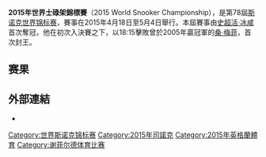 {{noteTA|G1=Snooker}}
{{Infobox Individual Snooker Tournament
| tournament_name    = [[Betfred|Betfred]]<br />[[世界司諾克錦標賽|世界司諾克錦標賽]]
| logo               = 
| dates              = 2015年4月18日至5月4日
| venue              = [[克魯西布劇院|克魯西布劇院]]
| location           = [[雪菲爾|雪菲爾]]
| country            = [[英格蘭|英格蘭]]
| organisation       = [[世界職業撞球暨司諾克協會|WPBSA]]
| format             = [[司諾克世界排名|排名]]賽
| Total prize fund   = £1,364,000
| winners_share      = £300,000
| highest_break      = {{flagicon|ENG}} [[史超活·冰咸|史超活·冰咸]] (145)<br>{{flagicon|AUS}} [[尼爾·羅伯森|尼爾·羅伯森]] (145)
| winner             = {{flagicon|ENG}} [[史超活·冰咸|史超活·冰咸]]
| runner_up          = {{flagicon|ENG}} [[桑·梅菲|桑·梅菲]]
| score              = 18–15
| previous           = [[2014年世界斯諾克錦標賽|2014]]
| next               = [[2016年世界斯諾克錦標賽|2016]]
}}
'''2015年世界士碌架錦標賽'''（2015 World Snooker Championship），是第78屆[[斯诺克世界锦标赛|斯诺克世界锦标赛]]，賽事在2015年4月18日至5月4日舉行。本屆賽事由[[史超活·冰咸|史超活·冰咸]]首次奪冠，他在初次入決賽之下，以18:15擊敗曾於2005年贏冠軍的[[桑·梅菲|桑·梅菲]]，首次封王。

==赛果==
{{World Snooker Championship Rounds
<!--Date-Place/Player 1/Score 1/Player 2/Score 2 -->
<!-- LAST 32 -->
<!--Match1 -->
|18 /4|{{flagicon|ENG}} '''[[马克·塞尔比|马克·塞尔比]] (1)'''|'''10'''|{{flagicon|NOR}} [[古特·麥法連|古特·麥法連]]|9
<!--Match2 -->
|18 & 19 /4|{{flagicon|SCO}} [[史提芬·麥佳亞|史提芬·麥佳亞]] (16)|9|{{flagicon|SCO}} '''[[安東尼·麥基爾|安東尼·麥基爾]]'''|'''10'''
<!--Match3 -->
|22 /4|{{flagicon|ENG}} '''[[祖·佩利|祖·佩利]]''' (9)|'''10'''|{{flagicon|CHN}} [[張安達|張安達]]|4
<!--Match4 -->
|22 & 23 /4|{{flagicon|ENG}} '''[[肖恩·墨菲|肖恩·墨菲]]''' (8)|'''10'''|{{flagicon|FIN}} [[羅賓·賀爾|羅賓·賀爾]]|3
<!--Match5 -->
|19 & 20 /4|{{flagicon|ENG}} '''[[巴利·賀健士|巴利·賀健士]] (5)'''|'''10'''|{{flagicon|ENG}} [[馬菲·施特|馬菲·施特]]|9
<!--Match6 -->
|21 /4|{{flagicon|NIR}} '''[[麥克·阿倫|麥克·阿倫]] (12)'''|'''10'''|{{flagicon|WAL}} [[賴恩·戴爾|賴恩·戴爾]]|3
<!--Match7 -->
|20 & 21 /4|{{flagicon|ENG}} '''[[阿里·卡達|阿里·卡達]] (13)'''|'''10'''|{{flagicon|SCO}} [[阿倫·麥文拿斯|阿倫·麥文拿斯]]|5
<!--Match8 -->
|19 & 20 /4|{{flagicon|AUS}} '''[[尼尔·罗伯森|尼尔·罗伯森]] (4)'''|'''10'''|{{flagicon|WAL}} [[占美·鍾斯|占美·鍾斯]]|2
<!--Match9 -->
|20 & 21 /4|{{flagicon|CHN}} '''[[丁俊晖|丁俊晖]] (3)'''|'''10'''|{{flagicon|ENG}} [[麥克·戴維斯|麥克·戴維斯]]|7
<!--Match10 -->
|18 & 19 /4|{{flagicon|SCO}} [[约翰·希金斯|约翰·希金斯]] (14)|'''10'''|{{flagicon|ENG}} [[羅拔·美堅斯|羅拔·美堅斯]]|5
<!--Match11 -->
|18 & 19 /4|{{flagicon|HKG}} '''[[傅家俊|傅家俊]] (11)'''|'''10'''|{{flagicon|ENG}} [[占美·羅拔臣|占美·羅拔臣]]|6
<!--Match12 -->
|22 & 23 /4|{{flagicon|ENG}} '''[[朱德·特鲁姆普|朱德·特鲁姆普]]''' (6)|10|{{flagicon|ENG}} [[史超活·卡寧頓|史超活·卡寧頓]]|6
<!--Match13 -->
|18 & 19 /4|{{flagicon|ENG}} [[域奇·禾頓|域奇·禾頓]] (7)|8|{{flagicon|SCO}} '''[[格林美·杜特|格林美·杜特]]'''|'''10'''
<!--Match14 -->
|20 /4|{{flagicon|ENG}} '''[[史超活·冰咸|史超活·冰咸]] (10)'''|'''10'''|{{flagicon|ENG}} [[羅比·威廉士|羅比·威廉士]]|7
<!--Match15 -->
|21 & 22 /4|{{flagicon|WAL}} [[Mark_Williams|麥克·威廉斯]] (15)|2|{{flagicon|WAL}} '''[[馬菲·史提芬斯|馬菲·史提芬斯]]'''|'''10'''
<!--Match16 -->
|21 & 22 /4|{{flagicon|ENG}} '''[[罗尼·奥沙利文|罗尼·奥沙利文]] (2)'''|'''10'''|{{flagicon|ENG}} [[奇治·史迪文|奇治·史迪文]]|3
<!-- LAST 16 -->
<!--Match1 -->
|23 & 24 /4|{{flagicon|ENG}} [[马克·塞尔比|马克·塞尔比]] (1)|9|{{flagicon|SCO}} '''[[安東尼·麥基爾|安東尼·麥基爾]]'''|'''13'''
<!--Match2 -->
|26 & 27 /4|{{flagicon|ENG}} [[祖·佩利|祖·佩利]] |5|{{flagicon|ENG}} '''[[肖恩·墨菲|肖恩·墨菲]]''' (8)|'''13'''
<!--Match3 -->
|24 & 25 /4|{{flagicon|ENG}} '''[[巴利·賀健士|巴利·賀健士]]''' (5)|'''13'''|{{flagicon|NIR}} [[麥克·阿倫|麥克·阿倫]] (12)|11
<!--Match4 -->
|25，26 & 27 /4|{{flagicon|ENG}} [[阿里·卡達|阿里·卡達]] (13)|5|{{flagicon|AUS}} '''[[尼尔·罗伯森|尼尔·罗伯森]]''' (4)|'''13'''
<!--Match5 -->
|23，24 & 25 /4|{{flagicon|CHN}} '''[[丁俊晖|丁俊晖]]''' (3)|'''13'''|{{flagicon|SCO}} [[约翰·希金斯|约翰·希金斯]] (14)|9
<!--Match6 -->
|26 & 27 /4|{{flagicon|HKG}} [[傅家俊|傅家俊]] (11)|8|{{flagicon|ENG}} '''[[朱德·特鲁姆普|朱德·特鲁姆普]]''' (6) |'''13'''
<!--Match7 -->
|24 & 25 /4|{{flagicon|SCO}} [[格林美·杜特|格林美·杜特]]|5|{{flagicon|ENG}} '''[[史超活·冰咸|史超活·冰咸]]''' (10)|'''13'''
<!--Match8 -->
|25，26 & 27 /4|{{flagicon|WAL}} [[馬菲·史提芬斯|馬菲·史提芬斯]]|5|{{flagicon|ENG}} '''[[罗尼·奥沙利文|罗尼·奥沙利文]]''' (2)|'''13'''
<!-- QUARTER-FINALS -->
<!--Match1 -->
|28 & 29 /4|{{flagicon|SCO}} [[安東尼·麥基爾|安東尼·麥基爾]] |8|{{flagicon|ENG}} '''[[肖恩·墨菲|肖恩·墨菲]]''' (8)|'''13'''
<!--Match2 -->
|28 & 29 /4|{{flagicon|ENG}} '''[[巴利·賀健士|巴利·賀健士]]''' (5) |13|{{flagicon|AUS}} [[尼尔·罗伯森|尼尔·罗伯森]] (4) |12
<!--Match3 -->
|28 & 29 /4|{{flagicon|CHN}} [[丁俊晖|丁俊晖]] (3) |4|{{flagicon|ENG}} '''[[朱德·特鲁姆普|朱德·特鲁姆普]]''' (6) |'''13'''
<!--Match4 -->
|28 & 29 /4|{{flagicon|ENG}} '''[[史超活·冰咸|史超活·冰咸]]''' (10) |'''13'''|{{flagicon|ENG}} [[罗尼·奥沙利文|罗尼·奥沙利文]] (2) |9
<!-- SEMI-FINALS -->
<!--Match1 -->
|30 /4，1 & 2 May|{{flagicon|ENG}} '''[[肖恩·墨菲|肖恩·墨菲]]''' (8) |'''17'''|{{flagicon|ENG}} [[巴利·賀健士|巴利·賀健士]] (5) |9
<!--Match2 -->
|30 /4，1 & 2 May|{{flagicon|ENG}} [[朱德·特鲁姆普|朱德·特鲁姆普]] (6) |16|{{flagicon|ENG}} '''[[史超活·冰咸|史超活·冰咸]]''' (10) |'''17'''
<!-- FINAL -->
|(35局18勝) [[克魯斯堡劇場|克魯斯堡劇場]]，[[錫菲|錫菲]]，5月3-4日 裁判: [[奧利華·馬迪爾|奧利華·馬迪爾]]
| [[肖恩·墨菲|肖恩·墨菲]]<br />{{flagicon|ENG}}
|15 – '''18'''
| '''[[史超活·冰咸|史超活·冰咸]]'''<br />{{flagicon|ENG}}
|'''103'''–44，'''69'''–51，'''74'''–5，0–105，15–68，'''90'''–0，<br/>7–55，30–73，'''74'''–57，'''106'''–1，'''121'''–14，'''97'''–41，<br/>1–76，7–129，0–113，'''76'''–0，22–67，4–87，<br/>40–68，0–112，23–95，'''80'''–4，0–87，'''84'''–0，<br/>7–86，'''73'''–6，6–102，'''75'''–55，'''68'''–29，'''76'''–0，<br/>56-80，3-68，1-88 
| {{nowrap|比賽總時間： 09:53:23 (HH:MM:SS)<br/>每局平均時間： 17:33 (MM:SS)<br/>破百度數： 6 (梅菲2，冰咸4)<br />梅菲最高度數：121<br />冰咸最高度數：123}} 
|103–44，69–51，74–5，0–'''105'''，15–'''68'''，90–0，<br/>7–'''55'''，30–'''73'''，74–57，106–1，121–14，97–41，<br/>1–'''76'''，7–'''129'''，0–'''113'''，76–0，22–'''67'''，4–'''87'''，<br/>40–'''68'''，0–'''112'''，23–'''95'''，80–4，0–'''87'''，84–0，<br/>7–'''86'''，73–6，6–'''102'''，75–55，68–29，76–0，<br/>56-'''80'''，3-'''68'''，1-'''88'''   
|{{flagicon|ENG}}'''[[史超活·冰咸|史超活·冰咸]]'''第一次贏得[[Betfred|Betfred]][[斯诺克世界锦标赛|斯诺克世界锦标赛]]冠軍
<!-- Frame header info -->
|19局10勝
|25局13勝
|25局13勝
|33局17勝
}}

==外部連結==
*{{Official website|www.worldsnooker.com/page/WorldChampionshipEvent}}
{{世界斯诺克锦标赛}}
{{DEFAULTSORT:World Snooker Championship, 2015}}
[[Category:世界斯诺克锦标赛|Category:世界斯诺克锦标赛]]
[[Category:2015年司諾克|Category:2015年司諾克]]
[[Category:2015年英格蘭體育|Category:2015年英格蘭體育]]
[[Category:谢菲尔德体育比赛|Category:谢菲尔德体育比赛]]